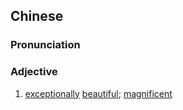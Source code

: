 {{also|瑰丽}}
==Chinese==
{{zh-forms|s=瑰丽}}

===Pronunciation===
{{zh-pron
|m=guīlì
|cat=a
}}

===Adjective===
{{zh-adj}}

# [[exceptionally]] [[beautiful]]; [[magnificent]]